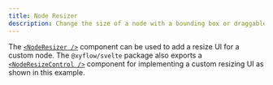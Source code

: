 ```yaml
---
title: Node Resizer
description: Change the size of a node with a bounding box or draggable icon
---
```



The [`<NodeResizer />`](/api-reference/components/node-resizer) component can be used to add a resize UI for a custom node. The `@xyflow/svelte` package also exports a [`<NodeResizeControl />`](/api-reference/components/node-resize-control) component for implementing a custom resizing UI as shown in this example.

<RemoteCodeViewer route="examples/nodes/node-resizer" framework="svelte" />
